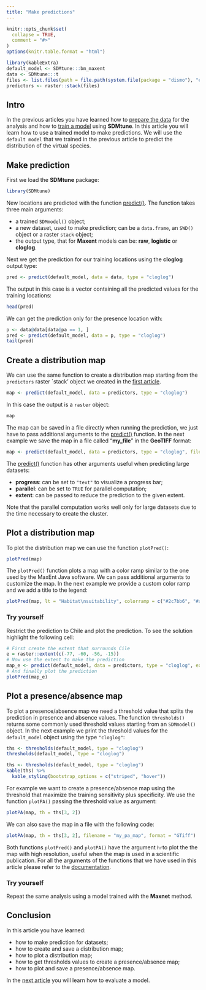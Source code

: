 ```yaml
---
title: "Make predictions"
---
```


```r
knitr::opts_chunk$set(
  collapse = TRUE,
  comment = "#>"
)
options(knitr.table.format = "html")
```

```r
library(kableExtra)
default_model <- SDMtune:::bm_maxent
data <- SDMtune:::t
files <- list.files(path = file.path(system.file(package = "dismo"), "ex"), pattern = "grd", full.names = TRUE)
predictors <- raster::stack(files)
```

## Intro

In the previous articles you have learned how to [prepare the data](./prepare-data.html) for the analysis and how to [train a model](./train-model.html) using **SDMtune**. In this article you will learn how to use a trained model to make predictions. We will use the `default model` that we trained in the previous article to predict the distribution of the virtual species.

## Make prediction

First we load the **SDMtune** package:

```r
library(SDMtune)
```

New locations are predicted with the function [predict()](../../reference/predict-SDMmodel-method.html). The function takes three main arguments:

* a trained `SDMmodel()` object;
* a new dataset, used to make prediction; can be a `data.frame`, an `SWD()` object or a raster `stack` object;
* the output type, that for **Maxent** models can be: **raw**, **logistic** or **cloglog**.

Next we get the prediction for our training locations using the **cloglog** output type:

```r
pred <- predict(default_model, data = data, type = "cloglog")
```

The output in this case is a vector containing all the predicted values for the training locations:

```r
head(pred)
```

We can get the prediction only for the presence location with:
```r
p <- data@data[data@pa == 1, ]
pred <- predict(default_model, data = p, type = "cloglog")
tail(pred)
```


## Create a distribution map

We can use the same function to create a distribution map starting from the `predictors` raster `stack' object we created in the [first article](./prepare-data.html#acquire-environmental-variables).

```r
map <- predict(default_model, data = predictors, type = "cloglog")
```

In this case the output is a `raster` object:

```r
map
```

The map can be saved in a file directly when running the prediction, we just have to pass additional arguments to the [predict()](../../reference/predict-SDMmodel-method.html) function. In the next example we save the map in a file called "**my_file**" in the **GeoTIFF** format:

```r
map <- predict(default_model, data = predictors, type = "cloglog", file = "my_map", format = "GTiff")
```

The [predict()](../../reference/predict-SDMmodel-method.html) function has other arguments useful when predicting large datasets:

* **progress**: can be set to `"text"` to visualize a progress bar;
* **parallel**: can be set to `TRUE` for parallel computation;
* **extent**: can be passed to reduce the prediction to the given extent.

Note that the parallel computation works well only for large datasets due to the time necessary to create the cluster.

## Plot a distribution map

To plot the distribution map we can use the function `plotPred()`:

```r
plotPred(map)
```

The `plotPred()` function plots a map with a color ramp similar to the one used by the MaxEnt Java software. We can pass additional arguments to customize the map. In the next example we provide a custom color ramp and we add a title to the legend:

```r
plotPred(map, lt = "Habitat\nsuitability", colorramp = c("#2c7bb6", "#abd9e9", "#ffffbf", "#fdae61", "#d7191c"))
```

### Try yourself

Restrict the prediction to Chile and plot the prediction. To see the solution highlight the following cell:

```r
# First create the extent that surrounds Cile
e = raster::extent(c(-77, -60, -56, -15))
# Now use the extent to make the prediction
map_e <- predict(default_model, data = predictors, type = "cloglog", extent = e)
# And finally plot the prediction
plotPred(map_e)
```


## Plot a presence/absence map

To plot a presence/absence map we need a threshold value that splits the prediction in presence and absence values. The function `thresholds()` returns some commonly used threshold values starting from an `SDMmodel()` object. In the next example we print the threshold values for the `default_model` object using the type `"cloglog"`:

```r
ths <- thresholds(default_model, type = "cloglog")
thresholds(default_model, type = "cloglog")
```
```r
ths <- thresholds(default_model, type = "cloglog")
kable(ths) %>%
  kable_styling(bootstrap_options = c("striped", "hover"))
```

For example we want to create a presence/absence map using the threshold that maximize the training sensitivity plus specificity. We use the function `plotPA()` passing the threshold value as argument:

```r
plotPA(map, th = ths[3, 2])
```

We can also save the map in a file with the following code:

```r
plotPA(map, th = ths[3, 2], filename = "my_pa_map", format = "GTiff")
```

Both functions `plotPred()` and `plotPA()` have the argument `hr`to plot the the map with high resolution, useful when the map is used in a scientific publication. For all the arguments of the functions that we have used in this article please refer to the [documentation](../..//reference/index.html).

### Try yourself

Repeat the same analysis using a model trained with the **Maxnet** method.

## Conclusion

In this article you have learned:

* how to make prediction for datasets;
* how to create and save a distribution map;
* how to plot a distribution map;
* how to get thresholds values to create a presence/absence map;
* how to plot and save a presence/absence map.

In the [next article](./evaluate-model.html) you will learn how to evaluate a model.
